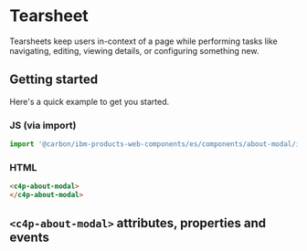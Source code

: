 
<Meta of={AboutModalStories} />

# Tearsheet

Tearsheets keep users in-context of a page while performing tasks like
navigating, editing, viewing details, or configuring something new.

## Getting started

Here's a quick example to get you started.

### JS (via import)

```javascript
import '@carbon/ibm-products-web-components/es/components/about-modal/index.js';
```


### HTML

```html
<c4p-about-modal>
</c4p-about-modal>
```

## `<c4p-about-modal>` attributes, properties and events

<ArgTypes of="c4p-about-modal" />
